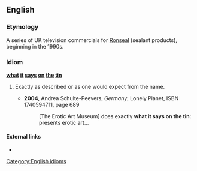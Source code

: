 ==English==

===Etymology===
A series of UK television commercials for [[w:Ronseal|Ronseal]] (sealant products), beginning in the 1990s.

===Idiom===
'''[[what]] [[it]] [[says]] [[on]] [[the]] [[tin]]'''

# {{UK}} Exactly as described or as one would expect from the name.
#* '''2004''', Andrea Schulte-Peevers, ''Germany'', Lonely Planet, ISBN 1740594711, page 689
#*: [The Erotic Art Museum] does exactly '''what it says on the tin''': presents erotic art...

====External links====
* {{pedialite}}

[[Category:English idioms]]